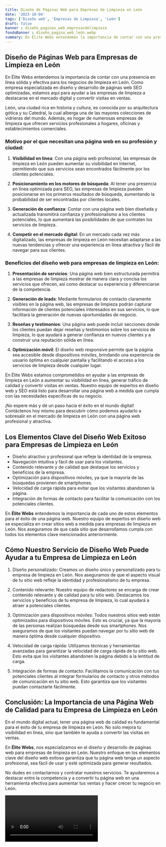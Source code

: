 ```yaml
---
title: Diseño de Páginas Web para Empresas de Limpieza en León
date: '2023-10-04'
tags: ['Diseño web', 'Empresas de Limpieza', 'León']
draft: false
banner : diseño_paginas_web_empresasdelimpieza
fondoBanner : diseño_pagina_web_león.webp
summary: En Élite Webs entendemos la importancia de contar con una presencia en línea sólida y efectiva para los negocios de limpieza en León. Como empresa especializada en diseño y desarrollo de páginas web SEO optimizadas, estamos aquí para ayudar a las empresas de limpieza a destacarse en el mercado digital y convertir visitas en ventas.
---
```


## **Diseño de Páginas Web para Empresas de Limpieza en León**

En Élite Webs entendemos la importancia de contar con una presencia en línea sólida y efectiva para los negocios de limpieza en León. Como empresa especializada en diseño y desarrollo de páginas web SEO optimizadas, estamos aquí para ayudar a las empresas de limpieza a destacarse en el mercado digital y convertir visitas en ventas.

León, una ciudad rica en historia y cultura, es conocida por su arquitectura gótica y su Catedral, la cual alberga una de las mayores colecciones de vidrieras del mundo. Además, es hogar de numerosas empresas de limpieza que ofrecen servicios profesionales a hogares, oficinas y establecimientos comerciales.

### Motivo por el que necesitan una página web en su profesión y ciudad:

1. **Visibilidad en línea**: Con una página web profesional, las empresas de limpieza en León pueden aumentar su visibilidad en Internet, permitiendo que sus servicios sean encontrados fácilmente por los clientes potenciales.

2. **Posicionamiento en los motores de búsqueda**: Al tener una presencia en línea optimizada para SEO, las empresas de limpieza pueden posicionarse en los primeros resultados de búsqueda, aumentando la probabilidad de ser encontradas por clientes locales.

3. **Generación de confianza**: Contar con una página web bien diseñada y actualizada transmitirá confianza y profesionalismo a los clientes potenciales, lo que aumentará las posibilidades de que contraten los servicios de limpieza.

4. **Competir en el mercado digital**: En un mercado cada vez más digitalizado, las empresas de limpieza en León necesitan adaptarse a las nuevas tendencias y ofrecer una experiencia en línea atractiva y fácil de navegar para sus clientes.

### Beneficios del diseño web para empresas de limpieza en León:

1. **Presentación de servicios**: Una página web bien estructurada permitirá a las empresas de limpieza mostrar de manera clara y concisa los servicios que ofrecen, así como destacar su experiencia y diferenciarse de la competencia.

2. **Generación de leads**: Mediante formularios de contacto claramente visibles en la página web, las empresas de limpieza podrán capturar información de clientes potenciales interesados en sus servicios, lo que facilitará la generación de nuevas oportunidades de negocio.

3. **Reseñas y testimonios**: Una página web puede incluir secciones donde los clientes puedan dejar reseñas y testimonios sobre los servicios de limpieza, lo que ayudará a generar confianza en nuevos clientes y a construir una reputación sólida en línea.

4. **Optimización móvil**: El diseño web responsive permite que la página sea accesible desde dispositivos móviles, brindando una experiencia de usuario óptima en cualquier pantalla y facilitando el acceso a los servicios de limpieza desde cualquier lugar.

En Élite Webs estamos comprometidos en ayudar a las empresas de limpieza en León a aumentar su visibilidad en línea, generar tráfico de calidad y convertir visitas en ventas. Nuestro equipo de expertos en diseño web y SEO está listo para desarrollar una página web a medida que cumpla con las necesidades específicas de su negocio.

¡No espere más y dé un paso hacia el éxito en el mundo digital! Contáctenos hoy mismo para descubrir cómo podemos ayudarlo a sobresalir en el mercado de limpieza en León con una página web profesional y atractiva.

<GifSeo />

<Cta />

## Los Elementos Clave del Diseño Web Exitoso para Empresas de Limpieza en León

- Diseño atractivo y profesional que refleje la identidad de la empresa.
- Navegación intuitiva y fácil de usar para los visitantes.
- Contenido relevante y de calidad que destaque los servicios y beneficios de la empresa.
- Optimización para dispositivos móviles, ya que la mayoría de las búsquedas provienen de smartphones.
- Velocidad de carga rápida para evitar que los visitantes abandonen la página.
- Integración de formas de contacto para facilitar la comunicación con los potenciales clientes.

En **Élite Webs** entendemos la importancia de cada uno de estos elementos para el éxito de una página web. Nuestro equipo de expertos en diseño web se especializa en crear sitios web a medida para empresas de limpieza en León. Nos aseguramos de que cada sitio que desarrollamos cumpla con todos los elementos clave mencionados anteriormente.

## Cómo Nuestro Servicio de Diseño Web Puede Ayudar a tu Empresa de Limpieza en León

1. Diseño personalizado: Creamos un diseño único y personalizado para tu empresa de limpieza en León. Nos aseguramos de que el aspecto visual de tu sitio web refleje la identidad y profesionalismo de tu empresa.

2. Contenido relevante: Nuestro equipo de redactores se encarga de crear contenido relevante y de calidad para tu sitio web. Destacamos los servicios y beneficios de tu empresa de limpieza, lo cual ayudará a atraer a potenciales clientes.

3. Optimización para dispositivos móviles: Todos nuestros sitios web están optimizados para dispositivos móviles. Esto es crucial, ya que la mayoría de las personas realizan búsquedas desde sus smartphones. Nos aseguramos de que los visitantes puedan navegar por tu sitio web de manera óptima desde cualquier dispositivo.

4. Velocidad de carga rápida: Utilizamos técnicas y herramientas avanzadas para garantizar la velocidad de carga rápida de tu sitio web. Esto evita que los visitantes abandonen la página debido a la lentitud de carga.

5. Integración de formas de contacto: Facilitamos la comunicación con tus potenciales clientes al integrar formularios de contacto y otros métodos de comunicación en tu sitio web. Esto garantiza que los visitantes puedan contactarte fácilmente.

## Conclusión: La Importancia de una Página Web de Calidad para tu Empresa de Limpieza en León

En el mundo digital actual, tener una página web de calidad es fundamental para el éxito de tu empresa de limpieza en León. No solo mejora tu visibilidad en línea, sino que también te ayuda a convertir las visitas en ventas.

En **Élite Webs**, nos especializamos en el diseño y desarrollo de páginas web para empresas de limpieza en León. Nuestro enfoque en los elementos clave del diseño web exitoso garantiza que tu página web tenga un aspecto profesional, sea fácil de usar y esté optimizada para generar resultados.

No dudes en contactarnos y contratar nuestros servicios. Te ayudaremos a destacar entre la competencia y a convertir tu página web en una herramienta efectiva para aumentar tus ventas y hacer crecer tu negocio en León.

<Video />

<CtaBot job='Empresas de Limpieza' city='León'/>

<Gmaps query='León+españa+maps' />